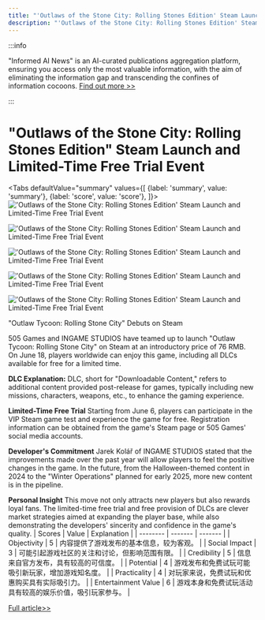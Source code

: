 ```yaml
---
title: "'Outlaws of the Stone City: Rolling Stones Edition' Steam Launch and Limited-Time Free Trial Event"
description: "'Outlaws of the Stone City: Rolling Stones Edition' Steam Launch and Limited-Time Free Trial Event"
---
```



:::info

"Informed AI News" is an AI-curated publications aggregation platform, ensuring you access only the most valuable information, with the aim of eliminating the information gap and transcending the confines of information cocoons.  [Find out more >>](/docs/guides)

:::

# "Outlaws of the Stone City: Rolling Stones Edition" Steam Launch and Limited-Time Free Trial Event


<Tabs
	defaultValue="summary"
	values={[
	{label: 'summary', value: 'summary'},
	{label: 'score', value: 'score'},
]}>
<TabItem value="summary">
<img
  src="https://image.informedainews.com/2024/06/Ent-pFU-1717723068-0.jpg"
  alt="'Outlaws of the Stone City: Rolling Stones Edition' Steam Launch and Limited-Time Free Trial Event"
/>

<img
  src="https://image.informedainews.com/2024/06/Ent-Y6b-1717723068-1.jpg"
  alt="'Outlaws of the Stone City: Rolling Stones Edition' Steam Launch and Limited-Time Free Trial Event"
/>

<img
  src="https://image.informedainews.com/2024/06/Ent-Fih-1717723068-2.jpg"
  alt="'Outlaws of the Stone City: Rolling Stones Edition' Steam Launch and Limited-Time Free Trial Event"
/>

<img
  src="https://image.informedainews.com/2024/06/Ent-FnN-1717723068-3.jpg"
  alt="'Outlaws of the Stone City: Rolling Stones Edition' Steam Launch and Limited-Time Free Trial Event"
/>

<img
  src="https://image.informedainews.com/2024/06/Ent-GbJ-1717723068-4.jpg"
  alt="'Outlaws of the Stone City: Rolling Stones Edition' Steam Launch and Limited-Time Free Trial Event"
/>



"Outlaw Tycoon: Rolling Stone City" Debuts on Steam

505 Games and INGAME STUDIOS have teamed up to launch "Outlaw Tycoon: Rolling Stone City" on Steam at an introductory price of 76 RMB. On June 18, players worldwide can enjoy this game, including all DLCs available for free for a limited time.

**DLC Explanation:**
DLC, short for "Downloadable Content," refers to additional content provided post-release for games, typically including new missions, characters, weapons, etc., to enhance the gaming experience.

**Limited-Time Free Trial**
Starting from June 6, players can participate in the VIP Steam game test and experience the game for free. Registration information can be obtained from the game's Steam page or 505 Games' social media accounts.

**Developer's Commitment**
Jarek Kolář of INGAME STUDIOS stated that the improvements made over the past year will allow players to feel the positive changes in the game. In the future, from the Halloween-themed content in 2024 to the "Winter Operations" planned for early 2025, more new content is in the pipeline.

**Personal Insight**
This move not only attracts new players but also rewards loyal fans. The limited-time free trial and free provision of DLCs are clever market strategies aimed at expanding the player base, while also demonstrating the developers' sincerity and confidence in the game's quality.
</TabItem>
<TabItem value="score">
	| Scores     | Value   | Explanation |
	| -------- | ------- | ------- |
	| Objectivity  | 5    | 内容提供了游戏发布的基本信息，较为客观。    |
	| Social Impact | 3     | 可能引起游戏社区的关注和讨论，但影响范围有限。    |
	| Credibility    | 5    | 信息来自官方发布，具有较高的可信度。    |
	| Potential    | 4    | 游戏发布和免费试玩可能吸引新玩家，增加游戏知名度。    |
	| Practicality    | 4    | 对玩家来说，免费试玩和优惠购买具有实际吸引力。    |
	| Entertainment Value    | 6    | 游戏本身和免费试玩活动具有较高的娱乐价值，吸引玩家参与。    |
</TabItem>
</Tabs>

[Full article>>](https://www.gcores.com/articles/182995)
